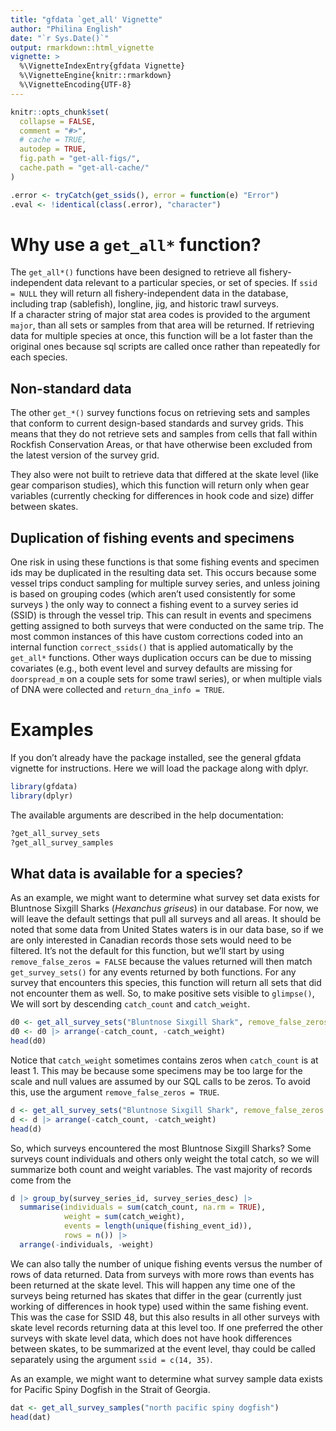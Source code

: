 ```yaml
---
title: "gfdata `get_all' Vignette"
author: "Philina English"
date: "`r Sys.Date()`"
output: rmarkdown::html_vignette
vignette: >
  %\VignetteIndexEntry{gfdata Vignette}
  %\VignetteEngine{knitr::rmarkdown}
  %\VignetteEncoding{UTF-8}
---
```


```r
knitr::opts_chunk$set(
  collapse = FALSE,
  comment = "#>",
  # cache = TRUE,
  autodep = TRUE,
  fig.path = "get-all-figs/",
  cache.path = "get-all-cache/"
)
```

```r
.error <- tryCatch(get_ssids(), error = function(e) "Error")
.eval <- !identical(class(.error), "character")
```


# Why use a `get_all*` function?

The `get_all*()` functions have been designed to retrieve all fishery-independent data relevant to a particular species, or set of species. 
If `ssid = NULL` they will return all fishery-independent data in the database, including trap (sablefish), longline, jig, and historic trawl surveys.  
If a character string of major stat area codes is provided to the argument `major`, than all sets or samples from that area will be returned. 
If retrieving data for multiple species at once, this function will be a lot faster than the original ones because sql scripts are called once rather than repeatedly for each species. 

## Non-standard data 

The other `get_*()` survey functions focus on retrieving sets and samples that conform to current design-based standards and survey grids. 
This means that they do not retrieve sets and samples from cells that fall within Rockfish Conservation Areas, or that have otherwise been excluded from the latest version of the survey grid. 
<!-- Their default settings also exclude tows that are shorter than the standard length.  -->

They also were not built to retrieve data that differed at the skate level (like gear comparison studies), which this function will return only when gear variables (currently checking for differences in hook code and size) differ between skates. 


## Duplication of fishing events and specimens

One risk in using these functions is that some fishing events and specimen ids may be duplicated in the resulting data set. This occurs because some vessel trips conduct sampling for multiple survey series, and unless joining is based on grouping codes (which aren't used consistently for some surveys ) the only way to connect a fishing event to a survey series id (SSID) is through the vessel trip. This can result in events and specimens getting assigned to both surveys that were conducted on the same trip. The most common instances of this have custom corrections coded into an internal function `correct_ssids()` that is applied automatically by the `get_all*` functions. Other ways duplication occurs can be due to missing covariates (e.g., both event level and survey defaults are missing for `doorspread_m` on a couple sets for some trawl series), or when multiple vials of DNA were collected and `return_dna_info = TRUE`. 


# Examples

If you don't already have the package installed, see the general gfdata vignette for instructions.
Here we will load the package along with dplyr.

```r
library(gfdata)
library(dplyr)
```

The available arguments are described in the help documentation:

```r
?get_all_survey_sets
?get_all_survey_samples
```

 
## What data is available for a species?

As an example, we might want to determine what survey set data exists for Bluntnose Sixgill Sharks (*Hexanchus griseus*) in our database. For now, we will leave the default settings that pull all surveys and all areas. It should be noted that some data from United States waters is in our data base, so if we are only interested in Canadian records those sets would need to be filtered. It's not the default for this function, but we'll start by using `remove_false_zeros = FALSE` because the values returned will then match `get_survey_sets()` for any events returned by both functions. For any survey that encounters this species, this function will return all sets that did not encounter them as well. So, to make positive sets visible to `glimpse()`, We will sort by descending `catch_count` and `catch_weight`. 

```r
d0 <- get_all_survey_sets("Bluntnose Sixgill Shark", remove_false_zeros = FALSE)
d0 <- d0 |> arrange(-catch_count, -catch_weight)
head(d0)
```
Notice that `catch_weight` sometimes contains zeros when `catch_count` is at least 1. This may be because some specimens may be too large for the scale and null values are assumed by our SQL calls to be zeros. To avoid this, use the argument `remove_false_zeros = TRUE`. 

```r
d <- get_all_survey_sets("Bluntnose Sixgill Shark", remove_false_zeros = TRUE)
d <- d |> arrange(-catch_count, -catch_weight)
head(d)
```

So, which surveys encountered the most Bluntnose Sixgill Sharks? Some surveys count individuals and others only weight the total catch, so we will summarize both count and weight variables. The vast majority of records come from the 

```r
d |> group_by(survey_series_id, survey_series_desc) |> 
  summarise(individuals = sum(catch_count, na.rm = TRUE),
            weight = sum(catch_weight),
            events = length(unique(fishing_event_id)),
            rows = n()) |>
  arrange(-individuals, -weight)
```

We can also tally the number of unique fishing events versus the number of rows of data returned. Data from surveys with more rows than events has been returned at the skate level. This will happen any time one of the surveys being returned has skates that differ in the gear (currently just working of differences in hook type) used within the same fishing event. This was the case for SSID 48, but this also results in all other surveys with skate level records returning data at this level too. If one preferred the other surveys with skate level data, which does not have hook differences between skates, to be summarized at the event level, thay could be called separately using the argument `ssid = c(14, 35)`.  



As an example, we might want to determine what survey sample data exists for Pacific Spiny Dogfish in the Strait of Georgia.

```r
dat <- get_all_survey_samples("north pacific spiny dogfish")
head(dat)
```

<!-- Note that there are some duplicate records in the databases due to relating a  -->
<!-- record to multiple stratification schemes for alternative analyses. If this  -->
<!-- occurs, a warning is given. -->

<!-- > "Duplicate specimen IDs are present because of overlapping survey stratifications. If working with the data yourelf, filter them after selecting specific surveys. For example, `dat <- dat[!duplicated(dat$specimen_id), ]`. The tidying and plotting functions within gfplot will do this for you." -->


<!-- We can further restrict the data extraction to a single trawl survey series  -->
<!-- by including the ssid (survey series id) argument. For a list of -->
<!-- survey series id codes, run the lookup function `get_ssids()`. -->

<!-- ```{r, eval=.eval} -->
<!-- ssids <- get_ssids() -->
<!-- head(ssids) -->
<!-- ``` -->

<!-- Select desired ssid and include as argument (i.e. the Queen Charlotte -->
<!-- Sound bottom trawl survey): -->

<!-- ```{r, eval = FALSE} -->
<!-- dat <- get_survey_samples(222, ssid = 1) -->
<!-- head(dat) -->
<!-- ``` -->

<!-- ```{r, echo = FALSE, eval=.eval} -->
<!-- dat <- dat %>% filter(survey_series_id == 1) -->
<!-- ``` -->

<!-- ```{r, eval=.eval} -->
<!-- glimpse(dat) -->
<!-- ``` -->

